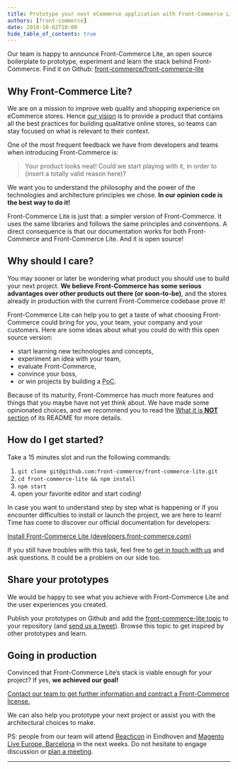 ```yaml
---
title: Prototype your next eCommerce application with Front-Commerce Lite
authors: [front-commerce]
date: 2018-10-02T18:00
hide_table_of_contents: true
---
```


Our team is happy to announce Front-Commerce Lite, an open source boilerplate to
prototype, experiment and learn the stack behind Front-Commerce. Find it on
Github:
[front-commerce/front-commerce-lite](https://github.com/front-commerce/front-commerce-lite)

<!--truncate-->


## Why Front-Commerce Lite?

We are on a mission to improve web quality and shopping experience on eCommerce
stores. Hence
[our vision](https://developers.front-commerce.com/docs/2.x/welcome) is to
provide a product that contains all the best practices for building qualitative
online stores, so teams can stay focused on what is relevant to their context.

One of the most frequent feedback we have from developers and teams when
introducing Front-Commerce is:

> Your product looks neat! Could we start playing with it, in order to (insert a
> totally valid reason here)?

We want you to understand the philosophy and the power of the technologies and
architecture principles we chose. **In our opinion code is the best way to do
it!**

Front-Commerce Lite is just that: a simpler version of Front-Commerce. It uses
the same libraries and follows the same principles and conventions. A direct
consequence is that our documentation works for both Front-Commerce and
Front-Commerce Lite. And it is open source!

## Why should I care?

You may sooner or later be wondering what product you should use to build your
next project. **We believe Front-Commerce has some serious advantages over other
products out there (or soon-to-be)**, and the stores already in production with
the current Front-Commerce codebase prove it!

Front-Commerce Lite can help you to get a taste of what choosing Front-Commerce
could bring for you, your team, your company and your customers. Here are some
ideas about what you could do with this open source version:

- start learning new technologies and concepts,
- experiment an idea with your team,
- evaluate Front-Commerce,
- convince your boss,
- or win projects by building a <abbr title="Proof of Concept">PoC</abbr>.

Because of its maturity, Front-Commerce has much more features and things that
you maybe have not yet think about. We have made some opinionated choices, and
we recommend you to read the
[What it is **NOT** section](https://github.com/front-commerce/front-commerce-lite#what-it-is-not)
of its README for more details.

## How do I get started?

Take a 15 minutes slot and run the following commands:

1.  `git clone git@github.com:front-commerce/front-commerce-lite.git`
2.  `cd front-commerce-lite && npm install`
3.  `npm start`
4.  open your favorite editor and start coding!

In case you want to understand step by step what is happening or if you
encounter difficulties to install or launch the project, we are here to learn!
Time has come to discover our official documentation for developers:

[Install Front-Commerce Lite (developers.front-commerce.com)](/docs/2.x/essentials/installation)

If you still have troubles with this task, feel free to
[get in touch with us](https://github.com/front-commerce/front-commerce-lite#get-help)
and ask questions. It could be a problem on our side too.

## Share your prototypes

We would be happy to see what you achieve with Front-Commerce Lite and the user
experiences you created.

Publish your prototypes on Github and add the
[front-commerce-lite topic](https://github.com/topics/front-commerce-lite) to
your repository (and [send us a tweet](https://twitter.com/Front_Commerce)).
Browse this topic to get inspired by other prototypes and learn.

## Going in production

Convinced that Front-Commerce Lite’s stack is viable enough for your project? If
yes, **we achieved our goal!**

[Contact our team to get further information and contract a Front-Commerce license.](mailto:contact@front-commerce.com)

We can also help you prototype your next project or assist you with the
architectural choices to make.

PS: people from our team will attend [Reacticon](https://reacticon.org/) in
Eindhoven and [Magento Live Europe, Barcelona](https://live-eu.magento.com/) in
the next weeks. Do not hesitate to engage discussion or
[plan a meeting](mailto:contact@front-commerce.com).

<hr />
<ChangelogFooter />
